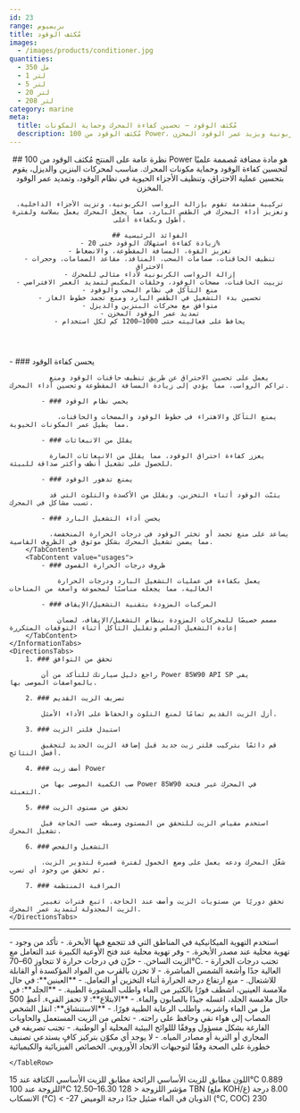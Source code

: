 ```yaml
---
id: 23
range: بريميوم
title: مُكثف الوقود
images:
  - /images/products/conditioner.jpg
quantities:
  - 350 مل
  - 1 لتر
  - 5 لتر
  - 20 لتر
  - 208 لتر
category: marine
meta:
  title: مُكثف الوقود – تحسين كفاءة المحرك وحماية المكونات
  description: مُكثف الوقود من 100 Power، إضافة متطورة لتحسين كفاءة الوقود وحماية مكونات المحرك، مناسب لمحركات البنزين والديزل، ويزيل الرواسب الكربونية ويزيد عمر الوقود المخزن.
---
```


<Header>
    ## نظرة عامة على المنتج
    مُكثف الوقود من 100 Power هو مادة مضافة مُصممة علميًا لتحسين كفاءة الوقود وحماية مكونات المحرك. مناسب لمحركات البنزين والديزل، يقوم بتحسين عملية الاحتراق، وتنظيف الأجزاء الحيوية في نظام الوقود، وتمديد عمر الوقود المخزن.

    تركيبة متقدمة تقوم بإزالة الرواسب الكربونية، وتزيت الأجزاء الداخلية، وتعزيز أداء المحرك في الطقس البارد، مما يجعل المحرك يعمل بسلاسة ولفترة أطول وبكفاءة أعلى.

    ## الفوائد الرئيسية
    - زيادة كفاءة استهلاك الوقود حتى 20%
    - تعزيز القوة، المسافة المقطوعة، والانضغاط
    - تنظيف الحاقنات، صمامات السحب، المنافذ، مقاعد الصمامات، وحجرات الاحتراق
    - إزالة الرواسب الكربونية لأداء مثالي للمحرك
    - تزييت الحاقنات، مضخات الوقود، وحلقات المكبس لتمديد العمر الافتراضي
    - منع التآكل في نظام السحب والوقود
    - تحسين بدء التشغيل في الطقس البارد ومنع تجمد خطوط الغاز
    - متوافق مع محركات البنزين والديزل
    - تمديد عمر الوقود المخزن
    - يحافظ على فعاليته حتى 1000–1200 كم لكل استخدام
</Header>

<Section>
    <InformationTabs>
        <TabContent value="core">
            - ### يحسن كفاءة الوقود

              يعمل على تحسين الاحتراق عن طريق تنظيف حاقنات الوقود ومنع تراكم الرواسب، مما يؤدي إلى زيادة المسافة المقطوعة وتحسين أداء المحرك.

            - ### يحمي نظام الوقود

                يمنع التآكل والاهتراء في خطوط الوقود والمضخات والحاقنات، مما يطيل عمر المكونات الحيوية.

            - ### يقلل من الانبعاثات

              يعزز كفاءة احتراق الوقود، مما يقلل من الانبعاثات الضارة للحصول على تشغيل أنظف وأكثر صداقة للبيئة.
    
            - ### يمنع تدهور الوقود

              يثبّت الوقود أثناء التخزين، ويقلل من الأكسدة والتلوث التي قد تسبب مشاكل في المحرك.
    
            - ### يحسن أداء التشغيل البارد

              يساعد على منع تجمد أو تخثر الوقود في درجات الحرارة المنخفضة، مما يضمن تشغيل المحرك بشكل موثوق في الظروف القاسية.
        </TabContent>
        <TabContent value="usages">
            - ### ظروف درجات الحرارة القصوى

                يعمل بكفاءة في عمليات التشغيل البارد ودرجات الحرارة العالية، مما يجعله مناسبًا لمجموعة واسعة من المناخات

            - ### المركبات المزودة بتقنية التشغيل/الإيقاف

                مصمم خصيصًا للمحركات المزودة بنظام التشغيل/الإيقاف، لضمان إعادة التشغيل السلس وتقليل التآكل أثناء التوقفات المتكررة
        </TabContent>
    </InformationTabs>
    <DirectionsTabs>
        1. ### تحقق من التوافق
    
            راجع دليل سيارتك للتأكد من أن Power 85W90 API SP يفي بالمواصفات الموصى بها.
   
        2. ### تصريف الزيت القديم
    
            أزل الزيت القديم تمامًا لمنع التلوث والحفاظ على الأداء الأمثل.
   
        3. ### استبدل فلتر الزيت
    
            قم دائمًا بتركيب فلتر زيت جديد قبل إضافة الزيت الجديد لتحقيق أفضل النتائج.
   
        4. ### أضف زيت Power
    
            صب الكمية الموصى بها من Power 85W90 في المحرك عبر فتحة التعبئة.
   
        5. ### تحقق من مستوى الزيت
    
            استخدم مقياس الزيت للتحقق من المستوى وضبطه حسب الحاجة قبل تشغيل المحرك.
   
        6. ### التشغيل والفحص
    
            شغّل المحرك ودعه يعمل على وضع الخمول لفترة قصيرة لتدوير الزيت، ثم تحقق من وجود أي تسرب.
   
        7. ### المراقبة المنتظمة
    
            تحقق دوريًا من مستويات الزيت وأضف عند الحاجة. اتبع فترات تغيير الزيت المجدولة لتمديد عمر المحرك.
    </DirectionsTabs>
</Section>

***

<Section>
    <SafetyTabs>
        <TabContent value="handling">
            - استخدم التهوية الميكانيكية في المناطق التي قد تتجمع فيها الأبخرة.
            - تأكد من وجود تهوية محلية عند مصدر الأبخرة.
            - وفر تهوية محلية عند فتح الأوعية الكبيرة عند التعامل مع الزيت الساخن.
            - خزّن في درجات حرارة لا تتجاوز 60–70°C.
            - تجنب درجات الحرارة العالية جدًا وأشعة الشمس المباشرة.
            - لا تخزن بالقرب من المواد المؤكسدة أو القابلة للاشتعال.
            - منع ارتفاع درجة الحرارة أثناء التخزين أو التعامل.
        </TabContent>
        <TabContent value="first-aid">
            - **العينين**: في حال ملامسة العينين، اشطف فورًا بالكثير من الماء واطلب المشورة الطبية.
            - **الجلد**: في حال ملامسة الجلد، اغسله جيدًا بالصابون والماء.
            - **الابتلاع**: لا تحفز القيء. أعطِ 500 مل من الماء واشربه، واطلب الرعاية الطبية فورًا.
            - **الاستنشاق**: انقل الشخص المصاب إلى هواء نقي وحافظ على راحته.
        </TabContent>
        <TabContent value="disposal">
            - تخلص من الزيت المستعمل والحاويات الفارغة بشكل مسؤول ووفقًا لللوائح البيئية المحلية أو الوطنية.
            - تجنب تصريفه في المجاري أو التربة أو مصادر المياه.
        </TabContent>
        <TabContent value="hazardous">
            - لا يوجد أي مكوّن بتركيز كافٍ يستدعي تصنيف خطورة على الصحة وفقًا لتوجيهات الاتحاد الأوروبي.
        </TabContent>
    </SafetyTabs>
  
   <Table>
  <TableHeader>
    <TableRow col={2}>
      <TableHead>الخصائص الفيزيائية والكيميائية</TableHead>
    
    </TableRow>
  </TableHeader>
  <TableBody>
    <TableRow>
      <TableCell>اللون</TableCell>
      <TableCell>مطابق للزيت الأساسي</TableCell>
    </TableRow>
    <TableRow>
      <TableCell>الرائحة</TableCell>
      <TableCell>مطابق للزيت الأساسي</TableCell>
    </TableRow>
    <TableRow>
      <TableCell>الكثافة عند 15°C</TableCell>
      <TableCell>0.889</TableCell>
    </TableRow>
    <TableRow>
      <TableCell>اللزوجة عند 100°C</TableCell>
      <TableCell>12.50–16.30</TableCell>
    </TableRow>
    <TableRow>
      <TableCell>مؤشر اللزوجة</TableCell>
      <TableCell>&lt; 128</TableCell>
    </TableRow>
    <TableRow>
      <TableCell>TBN (ملغ KOH/غ)</TableCell>
      <TableCell>8.00</TableCell>
    </TableRow>
    <TableRow>
      <TableCell>درجة الانسكاب (°C)</TableCell>
      <TableCell>&lt; -27</TableCell>
    </TableRow>
    <TableRow>
      <TableCell>الذوبان في الماء</TableCell>
      <TableCell>ضئيل جدًا</TableCell>
    </TableRow>
    <TableRow>
      <TableCell>درجة الوميض (°C, COC)</TableCell>
      <TableCell>230</TableCell>
    </TableRow>
  </TableBody>
</Table>

</Section>
